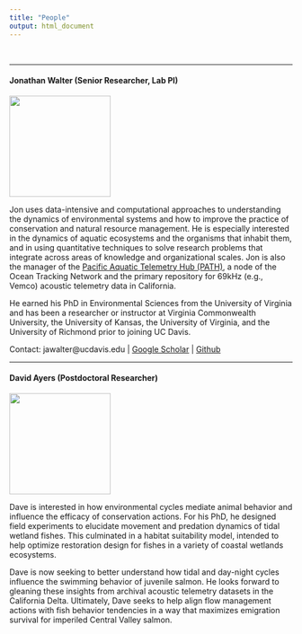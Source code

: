 ```yaml
---
title: "People"
output: html_document
---
```


<style>
  .title{
    display: none;}</style>

<br>

***
#### Jonathan Walter (Senior Researcher, Lab PI)
![](./images/jon.jpg){width=180px}

Jon uses data-intensive and computational approaches to understanding the dynamics of environmental systems and how to improve the practice of conservation and natural resource management. He is especially interested in the dynamics of aquatic ecosystems and the organisms that inhabit them, and in using quantitative techniques to solve research problems that integrate across areas of knowledge and organizational scales. Jon is also the manager of the [Pacific Aquatic Telemetry Hub (PATH)](https://path.wfcb.ucdavis.edu/), a node of the Ocean Tracking Network and the primary repository for 69kHz (e.g., Vemco) acoustic telemetry data in California. 

He earned his PhD in Environmental Sciences from the University of Virginia and has been a researcher or instructor at Virginia Commonwealth University, the University of Kansas, the University of Virginia, and the University of Richmond prior to joining UC Davis.

Contact: jawalter@ucdavis.edu | [Google Scholar](https://scholar.google.com/citations?user=F_0J7Y4AAAAJ&hl=en) | [Github](https://github.com/jonathan-walter)


***
#### David Ayers (Postdoctoral Researcher)
![](./images/daveayers.jpg){width=180px}

Dave is interested in how environmental cycles mediate animal behavior and influence the efficacy of conservation actions. For his PhD, he designed field experiments to elucidate movement and predation dynamics of tidal wetland fishes. This culminated in a habitat suitability model, intended to help optimize restoration design for fishes in a variety of coastal wetlands ecosystems.

Dave is now seeking to better understand how tidal and day-night cycles influence the swimming behavior of juvenile salmon. He looks forward to gleaning these insights from archival acoustic telemetry datasets in the California Delta. Ultimately, Dave seeks to help align flow management actions with fish behavior tendencies in a way that maximizes emigration survival for imperiled Central Valley salmon.